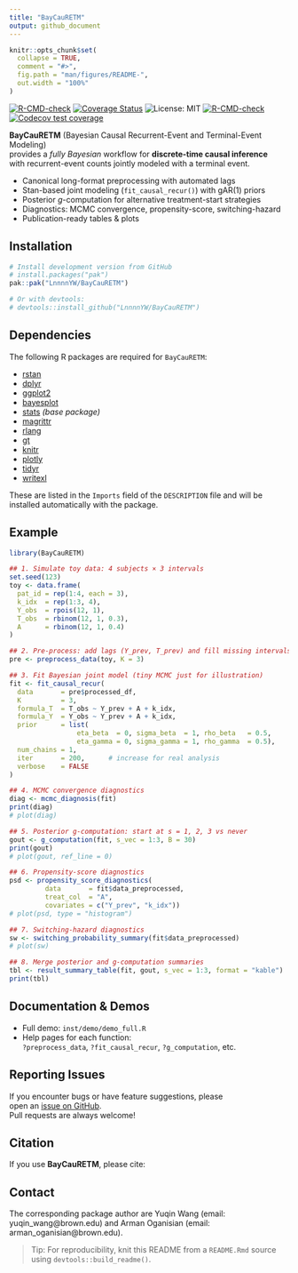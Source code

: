 ```yaml
---
title: "BayCauRETM"
output: github_document
---
```


```r
knitr::opts_chunk$set(
  collapse = TRUE,
  comment = "#>",
  fig.path = "man/figures/README-",
  out.width = "100%"
)
```

<!-- badges: start -->
[![R-CMD-check](https://github.com/LnnnnYW/BayCauRETM/actions/workflows/coverage.yaml/badge.svg)](https://github.com/LnnnnYW/BayCauRETM/actions/workflows/coverage.yaml)
[![Coverage Status](https://coveralls.io/repos/github/LnnnnYW/BayCauRETM/badge.svg)](https://coveralls.io/github/LnnnnYW/BayCauRETM)
![License: MIT](https://img.shields.io/badge/License-MIT-blue.svg)
[![R-CMD-check](https://github.com/LnnnnYW/BayCauRETM/actions/workflows/R-CMD-check.yaml/badge.svg)](https://github.com/LnnnnYW/BayCauRETM/actions/workflows/R-CMD-check.yaml)
[![Codecov test coverage](https://codecov.io/gh/LnnnnYW/BayCauRETM/graph/badge.svg)](https://app.codecov.io/gh/LnnnnYW/BayCauRETM)
<!-- badges: end -->





**BayCauRETM** (Bayesian Causal Recurrent-Event and Terminal-Event Modeling)  
provides a *fully Bayesian* workflow for **discrete-time causal inference**  
with recurrent-event counts jointly modeled with a terminal event.

- Canonical long-format preprocessing with automated lags  
- Stan-based joint modeling (`fit_causal_recur()`) with gAR(1) priors  
- Posterior *g*-computation for alternative treatment-start strategies  
- Diagnostics: MCMC convergence, propensity-score, switching-hazard  
- Publication-ready tables & plots

## Installation

``` r
# Install development version from GitHub
# install.packages("pak")
pak::pak("LnnnnYW/BayCauRETM")

# Or with devtools:
# devtools::install_github("LnnnnYW/BayCauRETM")
```

## Dependencies

The following R packages are required for `BayCauRETM`:

- [rstan](https://cran.r-project.org/package=rstan)
- [dplyr](https://cran.r-project.org/package=dplyr)
- [ggplot2](https://cran.r-project.org/package=ggplot2)
- [bayesplot](https://cran.r-project.org/package=bayesplot)
- [stats](https://stat.ethz.ch/R-manual/R-devel/library/stats/html/00Index.html) *(base package)*
- [magrittr](https://cran.r-project.org/package=magrittr)
- [rlang](https://cran.r-project.org/package=rlang)
- [gt](https://cran.r-project.org/package=gt)
- [knitr](https://cran.r-project.org/package=knitr)
- [plotly](https://cran.r-project.org/package=plotly)
- [tidyr](https://cran.r-project.org/package=tidyr)
- [writexl](https://cran.r-project.org/package=writexl)

These are listed in the `Imports` field of the `DESCRIPTION` file and will be installed automatically with the package.


## Example

```r
library(BayCauRETM)

## 1. Simulate toy data: 4 subjects × 3 intervals
set.seed(123)
toy <- data.frame(
  pat_id = rep(1:4, each = 3),
  k_idx  = rep(1:3, 4),
  Y_obs  = rpois(12, 1),
  T_obs  = rbinom(12, 1, 0.3),
  A      = rbinom(12, 1, 0.4)
)

## 2. Pre-process: add lags (Y_prev, T_prev) and fill missing intervals
pre <- preprocess_data(toy, K = 3)

## 3. Fit Bayesian joint model (tiny MCMC just for illustration)
fit <- fit_causal_recur(
  data       = pre$processed_df,
  K          = 3,
  formula_T  = T_obs ~ Y_prev + A + k_idx,
  formula_Y  = Y_obs ~ Y_prev + A + k_idx,
  prior      = list(
                 eta_beta  = 0, sigma_beta  = 1, rho_beta   = 0.5,
                 eta_gamma = 0, sigma_gamma = 1, rho_gamma  = 0.5),
  num_chains = 1,
  iter       = 200,      # increase for real analysis
  verbose    = FALSE
)

## 4. MCMC convergence diagnostics
diag <- mcmc_diagnosis(fit)
print(diag)
# plot(diag)

## 5. Posterior g-computation: start at s = 1, 2, 3 vs never
gout <- g_computation(fit, s_vec = 1:3, B = 30)
print(gout)
# plot(gout, ref_line = 0)

## 6. Propensity-score diagnostics
psd <- propensity_score_diagnostics(
         data       = fit$data_preprocessed,
         treat_col  = "A",
         covariates = c("Y_prev", "k_idx"))
# plot(psd, type = "histogram")

## 7. Switching-hazard diagnostics
sw <- switching_probability_summary(fit$data_preprocessed)
# plot(sw)

## 8. Merge posterior and g-computation summaries
tbl <- result_summary_table(fit, gout, s_vec = 1:3, format = "kable")
print(tbl)

```
## Documentation & Demos

- Full demo: `inst/demo/demo_full.R`
- Help pages for each function:  
  `?preprocess_data`, `?fit_causal_recur`, `?g_computation`, etc.


## Reporting Issues

If you encounter bugs or have feature suggestions, please  
open an [issue on GitHub](https://github.com/LnnnnYW/BayCauRETM/issues).  
Pull requests are always welcome!

## Citation

If you use **BayCauRETM**, please cite:

## Contact

The corresponding package author are Yuqin Wang (email: yuqin_wang@brown.edu) and Arman Oganisian (email: arman_oganisian@brown.edu).


> Tip: For reproducibility, knit this README from a `README.Rmd` source  
> using `devtools::build_readme()`.

